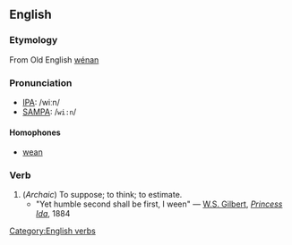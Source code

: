==English==
===Etymology===
From Old English [[wénan]]

===Pronunciation===
*[[Wiktionary:Pronunciation_key|IPA]]: /wiːn/
*[[Wiktionary:Pronunciation_key|SAMPA]]: /<tt>wi:n</tt>/

====Homophones====
* [[wean]]

===Verb===
{{en-infl-reg-consonant|ween||}}
#(''Archaic'') To suppose; to think; to estimate.
#*"Yet humble second shall be first, I ween" &mdash; [[Wikipedia:W. S. Gilbert|W.S. Gilbert]], ''[[Wikipedia:Princess Ida|Princess Ida]]'', 1884

[[Category:English verbs]]